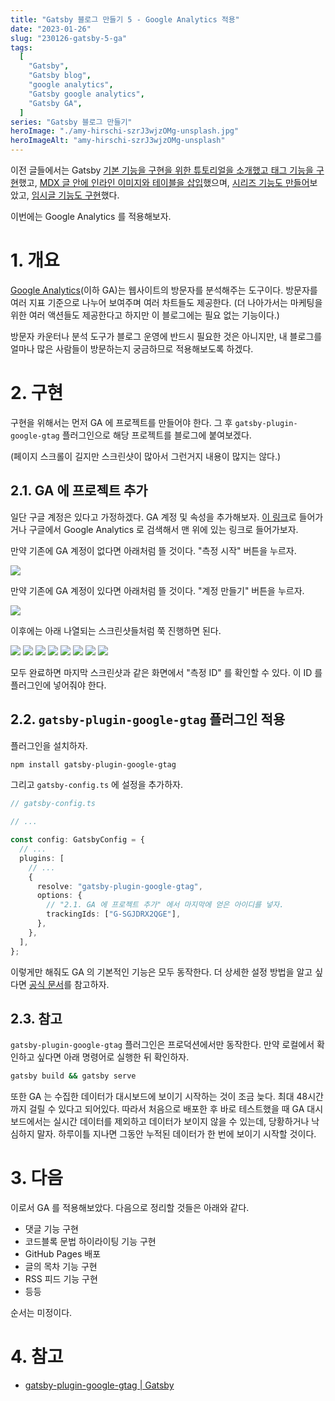 ```yaml
---
title: "Gatsby 블로그 만들기 5 - Google Analytics 적용"
date: "2023-01-26"
slug: "230126-gatsby-5-ga"
tags:
  [
    "Gatsby",
    "Gatsby blog",
    "google analytics",
    "Gatsby google analytics",
    "Gatsby GA",
  ]
series: "Gatsby 블로그 만들기"
heroImage: "./amy-hirschi-szrJ3wjzOMg-unsplash.jpg"
heroImageAlt: "amy-hirschi-szrJ3wjzOMg-unsplash"
---
```


이전 글들에서는 Gatsby [기본 기능을 구현을 위한 튜토리얼을 소개했고 태그 기능을 구현](https://ricale.kr/blog/posts/230111-gatsby-1/)했고, [MDX 글 안에 인라인 이미지와 테이블을 삽입](https://ricale.kr/blog/posts/230112-gatsby-2/)했으며, [시리즈 기능도 만들어](https://ricale.kr/blog/posts/230119-gatsby-3-series/)보았고, [임시글 기능도 구현](https://ricale.kr/blog/posts/230122-gatsby-4-drafts/)했다.

이번에는 Google Analytics 를 적용해보자.

# 1. 개요

[Google Analytics](https://marketingplatform.google.com/about/analytics/)(이하 GA)는 웹사이트의 방문자를 분석해주는 도구이다. 방문자를 여러 지표 기준으로 나누어 보여주며 여러 차트들도 제공한다. (더 나아가서는 마케팅을 위한 여러 액션들도 제공한다고 하지만 이 블로그에는 필요 없는 기능이다.)

방문자 카운터나 분석 도구가 블로그 운영에 반드시 필요한 것은 아니지만, 내 블로그를 얼마나 많은 사람들이 방문하는지 궁금하므로 적용해보도록 하겠다.

# 2. 구현

구현을 위해서는 먼저 GA 에 프로젝트를 만들어야 한다. 그 후 `gatsby-plugin-google-gtag` 플러그인으로 해당 프로젝트를 블로그에 붙여보겠다.

(페이지 스크롤이 길지만 스크린샷이 많아서 그런거지 내용이 많지는 않다.)

## 2.1. GA 에 프로젝트 추가

일단 구글 계정은 있다고 가정하겠다. GA 계정 및 속성을 추가해보자. [이 링크](https://analytics.google.com/analytics/web/#/)로 들어가거나 구글에서 Google Analytics 로 검색해서 맨 위에 있는 링크로 들어가보자.

만약 기존에 GA 계정이 없다면 아래처럼 뜰 것이다. "측정 시작" 버튼을 누르자.

![](./ga-1-1.png)

만약 기존에 GA 계정이 있다면 아래처럼 뜰 것이다. "계정 만들기" 버튼을 누르자.

![](./ga-1-2.png)

이후에는 아래 나열되는 스크린샷들처럼 쭉 진행하면 된다.

![](./ga-2.png)
![](./ga-3.png)
![](./ga-4.png)
![](./ga-5.png)
![](./ga-6.png)
![](./ga-7.png)
![](./ga-8.png)
![](./ga-9.png)

모두 완료하면 마지막 스크린샷과 같은 화면에서 "측정 ID" 를 확인할 수 있다. 이 ID 를 플러그인에 넣어줘야 한다.

## 2.2. `gatsby-plugin-google-gtag` 플러그인 적용

플러그인을 설치하자.

```sh
npm install gatsby-plugin-google-gtag
```

그리고 `gatsby-config.ts` 에 설정을 추가하자.

```ts
// gatsby-config.ts

// ...

const config: GatsbyConfig = {
  // ...
  plugins: [
    // ...
    {
      resolve: "gatsby-plugin-google-gtag",
      options: {
        // "2.1. GA 에 프로젝트 추가" 에서 마지막에 얻은 아이디를 넣자.
        trackingIds: ["G-SGJDRX2QGE"],
      },
    },
  ],
};
```

이렇게만 해줘도 GA 의 기본적인 기능은 모두 동작한다. 더 상세한 설정 방법을 알고 싶다면 [공식 문서](https://www.gatsbyjs.com/plugins/gatsby-plugin-google-gtag/)를 참고하자.

## 2.3. 참고

`gatsby-plugin-google-gtag` 플러그인은 프로덕션에서만 동작한다. 만약 로컬에서 확인하고 싶다면 아래 명령어로 실행한 뒤 확인하자.

```sh
gatsby build && gatsby serve
```

또한 GA 는 수집한 데이터가 대시보드에 보이기 시작하는 것이 조금 늦다. 최대 48시간까지 걸릴 수 있다고 되어있다. 따라서 처음으로 배포한 후 바로 테스트했을 때 GA 대시보드에서는 실시간 데이터를 제외하고 데이터가 보이지 않을 수 있는데, 당황하거나 낙심하지 말자. 하루이틀 지나면 그동안 누적된 데이터가 한 번에 보이기 시작할 것이다.

# 3. 다음

이로서 GA 를 적용해보았다. 다음으로 정리할 것들은 아래와 같다.

- 댓글 기능 구현
- 코드블록 문법 하이라이팅 기능 구현
- GitHub Pages 배포
- 글의 목차 기능 구현
- RSS 피드 기능 구현
- 등등

순서는 미정이다.

# 4. 참고

- [gatsby-plugin-google-gtag | Gatsby](https://www.gatsbyjs.com/plugins/gatsby-plugin-google-gtag/)
